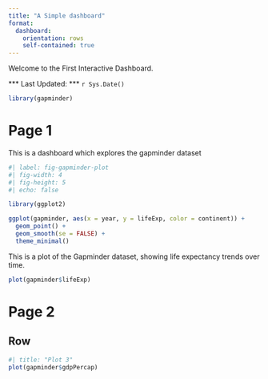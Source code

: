 ```yaml
---
title: "A Simple dashboard"
format: 
  dashboard:
    orientation: rows
    self-contained: true
---
```

Welcome to the First Interactive Dashboard.

::: { .valuebox color=red}
*** Last Updated: *** `r Sys.Date()`
:::

```r
library(gapminder)
```
# Page 1

::: {.card}
This is a dashboard which explores the gapminder dataset
:::

::: {.card title="Plot 1"}
```r
#| label: fig-gapminder-plot
#| fig-width: 4
#| fig-height: 5
#| echo: false

library(ggplot2)

ggplot(gapminder, aes(x = year, y = lifeExp, color = continent)) +
  geom_point() +
  geom_smooth(se = FALSE) +
  theme_minimal()
```
This is a plot of the Gapminder dataset, showing life expectancy trends over time.
:::


::: {.card title="Plot 2"}
```r
plot(gapminder$lifeExp)
```
:::

# Page 2
## Row
```r
#| title: "Plot 3"
plot(gapminder$gdpPercap)
```